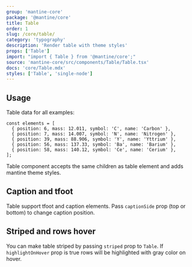 ```yaml
---
group: 'mantine-core'
package: '@mantine/core'
title: Table
order: 1
slug: /core/table/
category: 'typography'
description: 'Render table with theme styles'
props: ['Table']
import: "import { Table } from '@mantine/core';"
source: 'mantine-core/src/components/Table/Table.tsx'
docs: 'core/Table.mdx'
styles: ['Table', 'single-node']
---
```



## Usage

Table data for all examples:

```tsx
const elements = [
  { position: 6, mass: 12.011, symbol: 'C', name: 'Carbon' },
  { position: 7, mass: 14.007, symbol: 'N', name: 'Nitrogen' },
  { position: 39, mass: 88.906, symbol: 'Y', name: 'Yttrium' },
  { position: 56, mass: 137.33, symbol: 'Ba', name: 'Barium' },
  { position: 58, mass: 140.12, symbol: 'Ce', name: 'Cerium' },
];
```

Table component accepts the same children as table element and adds mantine theme styles.

<Demo data={TableDemos.usage} />

## Caption and tfoot

Table support tfoot and caption elements.
Pass `captionSide` prop (top or bottom) to change caption position.

<Demo data={TableDemos.captions} />

## Striped and rows hover

You can make table striped by passing `striped` prop to `Table`.
If `highlightOnHover` prop is true rows will be highlighted with gray color on hover.

<Demo data={TableDemos.configurator} />
